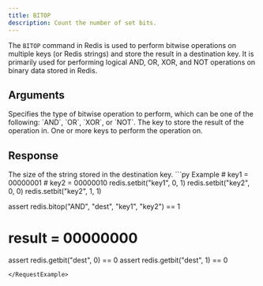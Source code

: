 ```yaml
---
title: BITOP
description: Count the number of set bits.
---
```


The `BITOP` command in Redis is used to perform bitwise operations on multiple keys (or Redis strings) and store the result in a destination key. It is primarily used for performing logical AND, OR, XOR, and NOT operations on binary data stored in Redis.

## Arguments

<ParamField body="operation" type="AND | OR | XOR | NOT" required>
  Specifies the type of bitwise operation to perform, which can be one of the
  following: `AND`, `OR`, `XOR`, or `NOT`.
</ParamField>

<ParamField body="destkey" type="str" required>
  The key to store the result of the operation in.
</ParamField>

<ParamField body="keys" type="*List[str]" required>
  One or more keys to perform the operation on.
</ParamField>

## Response

<ResponseField type="int" required>
  The size of the string stored in the destination key.
</ResponseField>

<RequestExample>
  ```py Example
  # key1 = 00000001
  # key2 = 00000010
  redis.setbit("key1", 0, 1)
  redis.setbit("key2", 0, 0)
  redis.setbit("key2", 1, 1)

  assert redis.bitop("AND", "dest", "key1", "key2") == 1

  # result = 00000000
  assert redis.getbit("dest", 0) == 0
  assert redis.getbit("dest", 1) == 0
  ```
</RequestExample>
